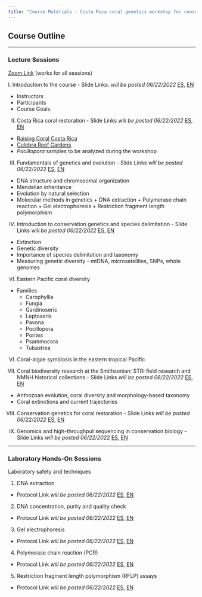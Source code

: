 ```yaml
---
title: "Course Materials - Costa Rica coral genetics workshop for conservation and restoration"
---
```


## Course Outline

***

### Lecture Sessions 
[Zoom Link](https://smithsonian.zoom.us/j/87901849006?pwd=VzdJSFM3Z2hWN2krZGlVbWwvTnFJUT09) (works for all sessions)

I. Introduction to the course - Slide  Links: *will be posted 06/22/2022* [ES](https://drive.google.com/file/d/1Q4EfOdMmATJr1qH5C2riH3g5SCA192wK/view?usp=sharing), [EN]()

  * Instructors
  * Participants
  * Course Goals

II. Costa Rica coral restoration - Slide Links *will be posted 06/22/2022* [ES](), [EN]()

  * [Raising Coral Costa Rica](https://www.raisingcoral.org/)
  * [Culebra Reef Gardens](https://culebrareefgardens.org/home/)
  * *Pocillopora* samples to be analyzed during the workshop

III. Fundamentals of genetics and evolution - Slide Links *will be posted 06/22/2022* [ES](), [EN]()

  * DNA structure and chromosomal organization
  * Mendelian inheritance
  * Evolution by natural selection
  * Molecular methods in genetics
	    + DNA extraction
	    + Polymerase chain reaction
	    + Gel electrophoresis
	    + Restriction fragment length polymorphism

IV. Introduction to conservation genetics and species delimitation - Slide Links *will be posted 06/22/2022* [ES](), [EN]()
  * Extinction
  * Genetic diversity 
  * Importance of species delimitation and taxonomy
  * Measuring genetic diversity - mtDNA, microsatellites, SNPs, whole genomes

VI. Eastern Pacific coral diversity

  * Families
      + Carophyllia
      + Fungia
      + Gardinoseris
      + Leptoseris
      + Pavona
      + Pocillopora
      + Porites
      + Psammocora
      + Tubastrea

VI. Coral-algae symbiosis in the eastern tropical Pacific


VII. Coral biodiversity research at the Smithsonian: STRI field research and NMNH historical collections - Slide Links *will be posted 06/22/2022* [ES](), [EN]()
  * Anthozoan evolution, coral diversity and morphology-based taxonomy
  * Coral extinctions and current trajectories

VIII. Conservation genetics for coral restoration - Slide Links *will be posted 06/22/2022* [ES](), [EN]()

IX. Genomics and high-throughput sequencing in conservation biology - Slide Links *will be posted 06/22/2022* [ES](), [EN]()

***

### Laboratory Hands-On Sessions

Laboratory safety and techniques

1. DNA extraction
  * Protocol Link *will be posted 06/22/2022* [ES](), [EN]()

2. DNA concentration, purity and quality check
  * Protocol Link *will be posted 06/22/2022* [ES](), [EN]()

3. Gel electrophoresis
  * Protocol Link *will be posted 06/22/2022* [ES](), [EN]()

4. Polymerase chain reaction (PCR)
  * Protocol Link *will be posted 06/22/2022* [ES](), [EN]()

5. Restriction fragment length polymorphism (RFLP) assays
  * Protocol Link *will be posted 06/22/2022* [ES](), [EN]()



